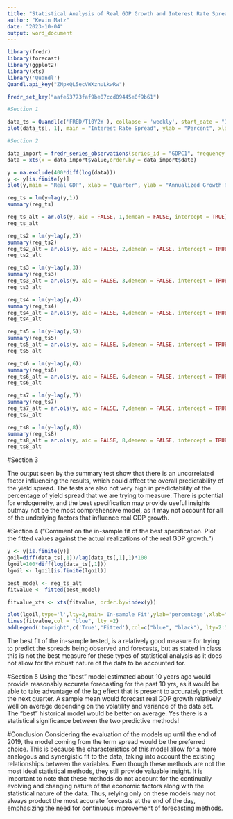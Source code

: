 ```yaml
---
title: "Statistical Analysis of Real GDP Growth and Interest Rate Spread"
author: "Kevin Matz"
date: "2023-10-04"
output: word_document
---
```


```r
library(fredr)
library(forecast)
library(ggplot2)
library(xts)
library('Quandl')
Quandl.api_key("ZNpxQL5ecVWXznuLkwRw")

fredr_set_key("aafe53773faf9be07ccd09445e0f9b61")
```

```r
#Section 1

data_ts = Quandl(c('FRED/T10Y2Y'), collapse = 'weekly', start_date = "1986-01-05", end_date = "2022-10-10", type = "xts")
plot(data_ts[, 1], main = "Interest Rate Spread", ylab = "Percent", xlab = "dates", type = "l" , col = "blue")
```

```r
#Section 2

data_import = fredr_series_observations(series_id = "GDPC1", frequency = "q")
data = xts(x = data_import$value,order.by = data_import$date)

y = na.exclude(400*diff(log(data)))
y <- y[is.finite(y)]
plot(y,main = "Real GDP", xlab = "Quarter", ylab = "Annualized Growth Rate, %",type = "l")

reg_ts = lm(y~lag(y,1))
summary(reg_ts)

reg_ts_alt = ar.ols(y, aic = FALSE, 1,demean = FALSE, intercept = TRUE)
reg_ts_alt

reg_ts2 = lm(y~lag(y,2))
summary(reg_ts2)
reg_ts2_alt = ar.ols(y, aic = FALSE, 2,demean = FALSE, intercept = TRUE)
reg_ts2_alt

reg_ts3 = lm(y~lag(y,3))
summary(reg_ts3)
reg_ts3_alt = ar.ols(y, aic = FALSE, 3,demean = FALSE, intercept = TRUE)
reg_ts3_alt

reg_ts4 = lm(y~lag(y,4))
summary(reg_ts4)
reg_ts4_alt = ar.ols(y, aic = FALSE, 4,demean = FALSE, intercept = TRUE)
reg_ts4_alt

reg_ts5 = lm(y~lag(y,5))
summary(reg_ts5)
reg_ts5_alt = ar.ols(y, aic = FALSE, 5,demean = FALSE, intercept = TRUE)
reg_ts5_alt

reg_ts6 = lm(y~lag(y,6))
summary(reg_ts6)
reg_ts6_alt = ar.ols(y, aic = FALSE, 6,demean = FALSE, intercept = TRUE)
reg_ts6_alt

reg_ts7 = lm(y~lag(y,7))
summary(reg_ts7)
reg_ts7_alt = ar.ols(y, aic = FALSE, 7,demean = FALSE, intercept = TRUE)
reg_ts7_alt

reg_ts8 = lm(y~lag(y,8))
summary(reg_ts8)
reg_ts8_alt = ar.ols(y, aic = FALSE, 8,demean = FALSE, intercept = TRUE)
reg_ts8_alt
```

#Section 3

The output seen by the summary test show that there is an uncorrelated factor influencing the results, which could affect the overall predictability of the yield spread. The tests are also not very high in predictability of the percentage of yield spread that we are trying to measure. There is potential for endogeneity, and the best specification may provide useful insights butmay not be the most comprehensive model, as it may not account for all of the underlying factors that influence real GDP growth.



#Section 4 ("Comment on the in-sample fit of the best specification. Plot the fitted values against the actual realizations of the real GDP growth.")
```r
y <- y[is.finite(y)]
goil=diff(data_ts[,1])/lag(data_ts[,1],1)*100
lgoil=100*diff(log(data_ts[,1]))
lgoil <- lgoil[is.finite(lgoil)]

best_model <- reg_ts_alt
fitvalue <- fitted(best_model)

fitvalue_xts <- xts(fitvalue, order.by=index(y))

plot(lgoil,type='l',lty=2,main='In-sample Fit',ylab='percentage',xlab="dates",col="red")
lines(fitvalue,col = "blue", lty =2)
addLegend('topright',c('True','Fitted'),col=c("blue", "black"), lty=2:1, cex = 0.8)


```

The best fit of the in-sample tested, is a relatively good measure for trying to predict the spreads being observed and forecasts, but as stated in class this is not the best measure for these types of statistical analysis as it does not allow for the robust nature of the data to be accounted for.


#Section 5
Using the "best" model estimated about 10 years ago would provide reasonably accurate forecasting for the past 10 yrs, as it would be able to take advantage of the lag effect that is present to accurately predict the next quarter. A sample mean would forecast real GDP growth relatively well on average depending on the volatility and variance of the data set. The "best" historical model would be better on average. Yes there is a statistical significance between the two predictive methods!

#Conclusion 
Considering the evaluation of the models up until the end of 2019, the model coming from the term spread would be the preferred choice. This is because the characteristics of this model allow for a more analogous and synergistic fit to the data, taking into account the existing relationships between the variables. Even though these methods are not the most ideal statistical methods, they still provide valuable insight. It is important to note that these methods do not account for the continually evolving and changing nature of the economic factors along with the statistical nature of the data. Thus, relying only on these models may not always product the most accurate forecasts at the end of the day, emphasizing the need for continuous improvement of forecasting methods.


